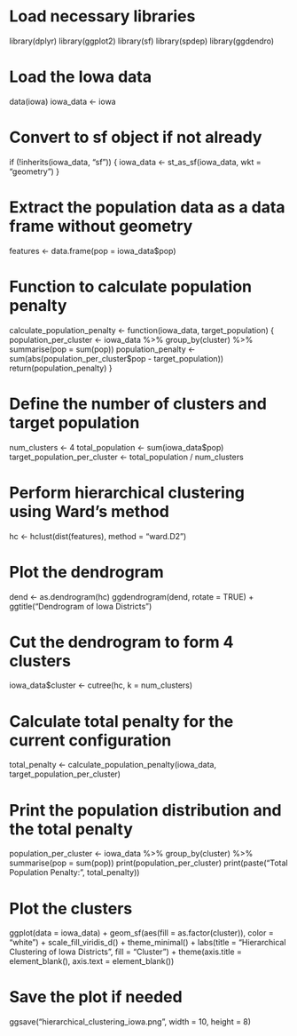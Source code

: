 # Load necessary libraries
library(dplyr)
library(ggplot2)
library(sf)
library(spdep)
library(ggdendro)

# Load the Iowa data
data(iowa)
iowa_data <- iowa

# Convert to sf object if not already
if (!inherits(iowa_data, "sf")) {
  iowa_data <- st_as_sf(iowa_data, wkt = "geometry")
}

# Extract the population data as a data frame without geometry
features <- data.frame(pop = iowa_data$pop)

# Function to calculate population penalty
calculate_population_penalty <- function(iowa_data, target_population) {
  population_per_cluster <- iowa_data %>% group_by(cluster) %>% summarise(pop = sum(pop))
  population_penalty <- sum(abs(population_per_cluster$pop - target_population))
  return(population_penalty)
}

# Define the number of clusters and target population
num_clusters <- 4
total_population <- sum(iowa_data$pop)
target_population_per_cluster <- total_population / num_clusters

# Perform hierarchical clustering using Ward's method
hc <- hclust(dist(features), method = "ward.D2")

# Plot the dendrogram
dend <- as.dendrogram(hc)
ggdendrogram(dend, rotate = TRUE) + ggtitle("Dendrogram of Iowa Districts")

# Cut the dendrogram to form 4 clusters
iowa_data$cluster <- cutree(hc, k = num_clusters)

# Calculate total penalty for the current configuration
total_penalty <- calculate_population_penalty(iowa_data, target_population_per_cluster)

# Print the population distribution and the total penalty
population_per_cluster <- iowa_data %>% group_by(cluster) %>% summarise(pop = sum(pop))
print(population_per_cluster)
print(paste("Total Population Penalty: ", total_penalty))

# Plot the clusters
ggplot(data = iowa_data) +
  geom_sf(aes(fill = as.factor(cluster)), color = "white") +
  scale_fill_viridis_d() +
  theme_minimal() +
  labs(title = "Hierarchical Clustering of Iowa Districts", fill = "Cluster") +
  theme(axis.title = element_blank(), axis.text = element_blank())

# Save the plot if needed
ggsave("hierarchical_clustering_iowa.png", width = 10, height = 8)